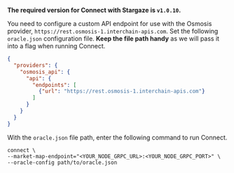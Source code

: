 **The required version for Connect with Stargaze is `v1.0.10`.**

You need to configure a custom API endpoint for use with the Osmosis provider, `https://rest.osmosis-1.interchain-apis.com`.
Set the following `oracle.json` configuration file. **Keep the file path handy** as we will pass it into a flag when running Connect.

```json oracle.json
{
  "providers": {
    "osmosis_api": {
      "api": {
        "endpoints": [
          {"url": "https://rest.osmosis-1.interchain-apis.com"}
        ]
      }
    }
  }
}
```
 With the `oracle.json` file path, enter the following command to run Connect.

```shell
connect \
--market-map-endpoint="<YOUR_NODE_GRPC_URL>:<YOUR_NODE_GRPC_PORT>" \
--oracle-config path/to/oracle.json
```